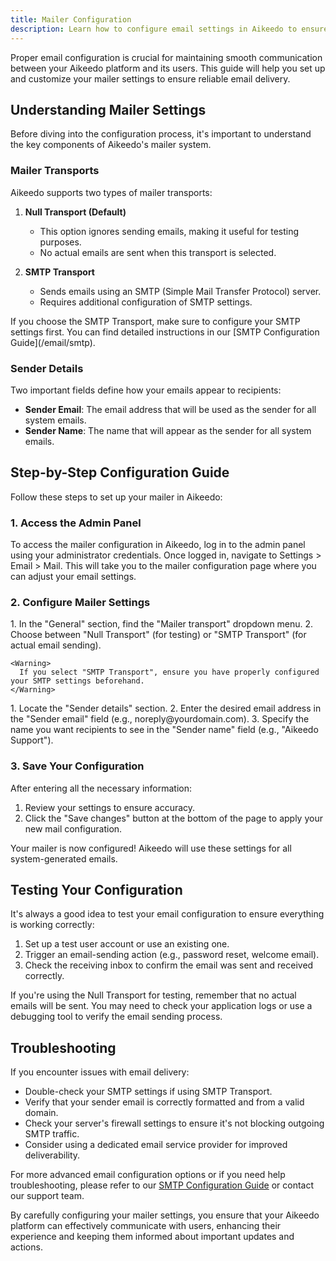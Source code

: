 ```yaml
---
title: Mailer Configuration
description: Learn how to configure email settings in Aikeedo to ensure effective communication with your users. This guide will walk you through the process of setting up your mailer for optimal performance.
---
```


Proper email configuration is crucial for maintaining smooth communication between your Aikeedo platform and its users. This guide will help you set up and customize your mailer settings to ensure reliable email delivery.

## Understanding Mailer Settings

Before diving into the configuration process, it's important to understand the key components of Aikeedo's mailer system.

### Mailer Transports

Aikeedo supports two types of mailer transports:

1. **Null Transport (Default)**
   - This option ignores sending emails, making it useful for testing purposes.
   - No actual emails are sent when this transport is selected.

2. **SMTP Transport**
   - Sends emails using an SMTP (Simple Mail Transfer Protocol) server.
   - Requires additional configuration of SMTP settings.

<Note>
  If you choose the SMTP Transport, make sure to configure your SMTP settings first. You can find detailed instructions in our [SMTP Configuration Guide](/email/smtp).
</Note>

### Sender Details

Two important fields define how your emails appear to recipients:

- **Sender Email**: The email address that will be used as the sender for all system emails.
- **Sender Name**: The name that will appear as the sender for all system emails.

## Step-by-Step Configuration Guide

Follow these steps to set up your mailer in Aikeedo:

### 1. Access the Admin Panel

To access the mailer configuration in Aikeedo, log in to the admin panel using your administrator credentials. Once logged in, navigate to Settings > Email > Mail. This will take you to the mailer configuration page where you can adjust your email settings.

### 2. Configure Mailer Settings

<AccordionGroup>
  <Accordion title="Select Mailer Transport">
    1. In the "General" section, find the "Mailer transport" dropdown menu.
    2. Choose between "Null Transport" (for testing) or "SMTP Transport" (for actual email sending).
    
    <Warning>
      If you select "SMTP Transport", ensure you have properly configured your SMTP settings beforehand.
    </Warning>
  </Accordion>
  
  <Accordion title="Set Sender Details">
    1. Locate the "Sender details" section.
    2. Enter the desired email address in the "Sender email" field (e.g., noreply@yourdomain.com).
    3. Specify the name you want recipients to see in the "Sender name" field (e.g., "Aikeedo Support").
  </Accordion>
</AccordionGroup>

### 3. Save Your Configuration

After entering all the necessary information:

1. Review your settings to ensure accuracy.
2. Click the "Save changes" button at the bottom of the page to apply your new mail configuration.

<Check>
  Your mailer is now configured! Aikeedo will use these settings for all system-generated emails.
</Check>

## Testing Your Configuration

It's always a good idea to test your email configuration to ensure everything is working correctly:

1. Set up a test user account or use an existing one.
2. Trigger an email-sending action (e.g., password reset, welcome email).
3. Check the receiving inbox to confirm the email was sent and received correctly.

<Tip>
  If you're using the Null Transport for testing, remember that no actual emails will be sent. You may need to check your application logs or use a debugging tool to verify the email sending process.
</Tip>

## Troubleshooting

If you encounter issues with email delivery:

- Double-check your SMTP settings if using SMTP Transport.
- Verify that your sender email is correctly formatted and from a valid domain.
- Check your server's firewall settings to ensure it's not blocking outgoing SMTP traffic.
- Consider using a dedicated email service provider for improved deliverability.

For more advanced email configuration options or if you need help troubleshooting, please refer to our [SMTP Configuration Guide](/email/smtp) or contact our support team.

By carefully configuring your mailer settings, you ensure that your Aikeedo platform can effectively communicate with users, enhancing their experience and keeping them informed about important updates and actions.